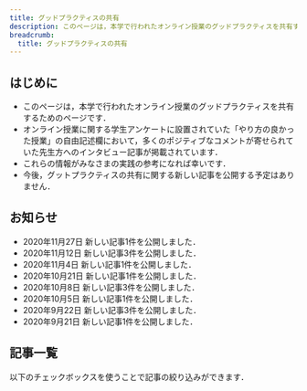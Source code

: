 ```yaml
---
title: グッドプラクティスの共有
description: このページは，本学で行われたオンライン授業のグッドプラクティスを共有するためのページです．授業の形態や利用したツールごとに絞って閲覧できます．
breadcrumb:
  title: グッドプラクティスの共有
---
```



## はじめに

- このページは，本学で行われたオンライン授業のグッドプラクティスを共有するためのページです．
- オンライン授業に関する学生アンケートに設置されていた「やり方の良かった授業」の自由記述欄において，多くのポジティブなコメントが寄せられていた先生方へのインタビュー記事が掲載されています．
- これらの情報がみなさまの実践の参考になれば幸いです．
- 今後，グットプラクティスの共有に関する新しい記事を公開する予定はありません．

## お知らせ

- 2020年11月27日 新しい記事1件を公開しました．
- 2020年11月12日 新しい記事3件を公開しました．
- 2020年11月4日 新しい記事1件を公開しました．
- 2020年10月21日 新しい記事1件を公開しました．
- 2020年10月8日 新しい記事3件を公開しました．
- 2020年10月5日 新しい記事1件を公開しました．
- 2020年9月22日 新しい記事3件を公開しました．
- 2020年9月21日 新しい記事1件を公開しました．

## 記事一覧

以下のチェックボックスを使うことで記事の絞り込みができます．

<Loader />
